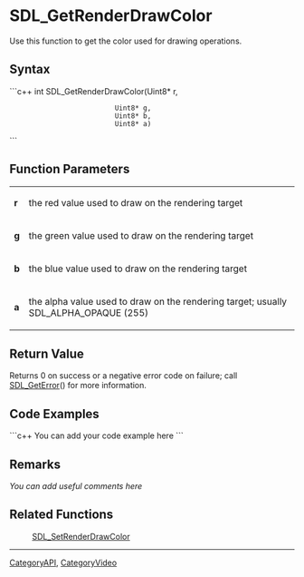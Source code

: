 <!-- pragma section-numbers off -->
<!-- pragma disable-camelcase -->

= SDL_GetRenderDrawColor =
Use this function to get the color used for drawing operations.


== Syntax ==
```c++
int SDL_GetRenderDrawColor(Uint8* r,
                           Uint8* g,
                           Uint8* b,
                           Uint8* a)
```

== Function Parameters ==
{|
|'''r'''
|the red value used to draw on the rendering target
|-
|'''g'''
|the green value used to draw on the rendering target
|-
|'''b'''
|the blue value used to draw on the rendering target
|-
|'''a'''
|the alpha value used to draw on the rendering target; usually SDL_ALPHA_OPAQUE (255)
|}

== Return Value ==
Returns 0 on success or a negative error code on failure; call [[SDL_GetError]]() for more information.

== Code Examples ==
```c++
You can add your code example here
```

== Remarks ==
''You can add useful comments here''

== Related Functions ==
:[[SDL_SetRenderDrawColor]]

----
[[CategoryAPI]], [[CategoryVideo]]
